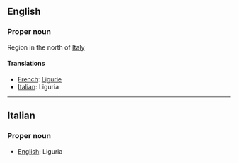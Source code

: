 ==English==

===Proper noun===

Region in the north of [[Italy]]

====Translations====

*[[French]]: [[Ligurie]]
*[[Italian]]: Liguria

----

==Italian==

===Proper noun===

*[[English]]: Liguria